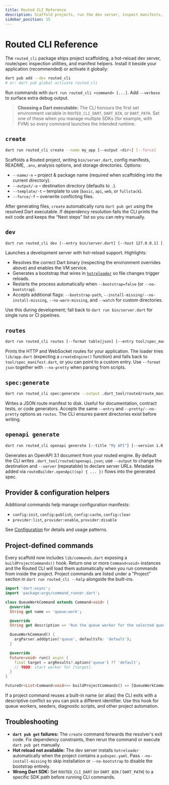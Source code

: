 ```yaml
---
title: Routed CLI Reference
description: Scaffold projects, run the dev server, inspect manifests, and manage providers with routed_cli
sidebar_position: 15
---
```


# Routed CLI Reference

The `routed_cli` package ships project scaffolding, a hot-reload dev server, route/spec inspection utilities, and manifest helpers. Install it beside your application (recommended) or activate it globally:

```bash
dart pub add --dev routed_cli
# or: dart pub global activate routed_cli
```

Run commands with `dart run routed_cli <command> [...]`. Add `--verbose` to surface extra debug output.

> **Choosing a Dart executable:** The CLI honours the first set environment variable in `ROUTED_CLI_DART`, `DART_BIN`, or `DART_PATH`. Set one of these when you manage multiple SDKs (for example, with FVM) so every command launches the intended runtime.

## `create`

```bash
dart run routed_cli create --name my_app [--output <dir>] [--force]
```

Scaffolds a Routed project, writing `bin/server.dart`, config manifests, README, `.env`, analysis options, and storage directories. Options:

- `--name/-n` – project & package name (required when scaffolding into the current directory).
- `--output/-o` – destination directory (defaults to `.`).
- `--template/-t` – template to use (`basic`, `api`, `web`, or `fullstack`).
- `--force/-f` – overwrite conflicting files.

After generating files, `create` automatically runs `dart pub get` using the resolved Dart executable. If dependency resolution fails the CLI prints the exit code and keeps the “Next steps” list so you can retry manually.

## `dev`

```bash
dart run routed_cli dev [--entry bin/server.dart] [--host 127.0.0.1] [--port 8080]
```

Launches a development server with hot-reload support. Highlights:

- Resolves the correct Dart binary (respecting the environment overrides above) and enables the VM service.
- Generates a bootstrap that wires in [`hotreloader`](https://pub.dev/packages/hotreloader) so file changes trigger reloads.
- Restarts the process automatically when `--bootstrap=false` (or `--no-bootstrap`).
- Accepts additional flags: `--bootstrap-path`, `--install-missing/--no-install-missing`, `--no-warn-missing`, and `--watch` for custom directories.

Use this during development; fall back to `dart run bin/server.dart` for single runs or CI pipelines.

## `routes`

```bash
dart run routed_cli routes [--format table|json] [--entry tool/spec_manifest.dart]
```

Prints the HTTP and WebSocket routes for your application. The loader tries `lib/app.dart` (expecting a `createEngine()` function) and falls back to `tool/spec_manifest.dart`, or you can point to a custom entry. Use `--format json` together with `--no-pretty` when parsing from scripts.

## `spec:generate`

```bash
dart run routed_cli spec:generate --output .dart_tool/routed/route_manifest.json
```

Writes a JSON route manifest to disk. Useful for documentation, contract tests, or code generators. Accepts the same `--entry` and `--pretty/--no-pretty` options as `routes`. The CLI ensures parent directories exist before writing.

## `openapi generate`

```bash
dart run routed_cli openapi generate [--title "My API"] [--version 1.0.0] [--server https://api.example.com]
```

Generates an OpenAPI 3.1 document from your routed engine. By default the CLI writes `.dart_tool/routed/openapi.json`; use `--output` to change the destination and `--server` (repeatable) to declare server URLs. Metadata added via `routeBuilder.openApi((op) { ... })` flows into the generated spec.

## Provider & configuration helpers

Additional commands help manage configuration manifests:

- `config:init`, `config:publish`, `config:cache`, `config:clear`
- `provider:list`, `provider:enable`, `provider:disable`

See [Configuration](/docs/routed/fundamentals/configuration) for details and usage patterns.

## Project-defined commands

Every scaffold now includes `lib/commands.dart` exposing a
`buildProjectCommands()` hook. Return one or more `Command<void>` instances and
the Routed CLI will load them automatically when you run commands from inside
the project. Project commands are listed under a "Project" section in
`dart run routed_cli --help` alongside the built-ins.

```dart title="lib/commands.dart"
import 'dart:async';
import 'package:args/command_runner.dart';

class QueueWorkCommand extends Command<void> {
  @override
  String get name => 'queue:work';

  @override
  String get description => 'Run the queue worker for the selected queue.';

  QueueWorkCommand() {
    argParser.addOption('queue', defaultsTo: 'default');
  }

  @override
  Future<void> run() async {
    final target = argResults?.option('queue') ?? 'default';
    // TODO: start worker for [target].
  }
}

FutureOr<List<Command<void>>> buildProjectCommands() => [QueueWorkCommand()];
```

If a project command reuses a built-in name (or alias) the CLI exits with a
descriptive conflict so you can pick a different identifier. Use this hook for
queue workers, seeders, diagnostic scripts, and other project automation.

## Troubleshooting

- **`dart pub get` failures:** The `create` command forwards the resolver's exit code. Fix dependency constraints, then rerun the command or execute `dart pub get` manually.
- **Hot reload not available:** The dev server installs `hotreloader` automatically when the project contains a `pubspec.yaml`. Pass `--no-install-missing` to skip installation or `--no-bootstrap` to disable the bootstrap entirely.
- **Wrong Dart SDK:** Set `ROUTED_CLI_DART` (or `DART_BIN` / `DART_PATH`) to a specific SDK path before running CLI commands.
